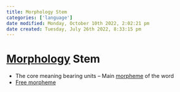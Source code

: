 ```yaml
---
title: Morphology Stem
categories: ['language']
date modified: Monday, October 10th 2022, 2:02:21 pm
date created: Tuesday, July 26th 2022, 8:33:15 pm
---
```


# [Morphology](Morphology.qmd) Stem
- The core meaning bearing units – Main [morpheme](Morpheme.qmd) of the word
- [Free morpheme](Free%20morpheme.qmd)



